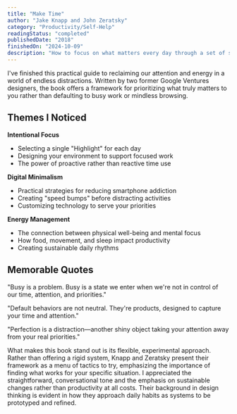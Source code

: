 ```yaml
---
title: "Make Time"
author: "Jake Knapp and John Zeratsky"
category: "Productivity/Self-Help"
readingStatus: "completed"
publishedDate: "2018"
finishedOn: "2024-10-09"
description: "How to focus on what matters every day through a set of simple but powerful tactics."
---
```


I've finished this practical guide to reclaiming our attention and energy in a world of endless
distractions. Written by two former Google Ventures designers, the book offers a framework for
prioritizing what truly matters to you rather than defaulting to busy work or mindless browsing.

## Themes I Noticed

**Intentional Focus**

- Selecting a single "Highlight" for each day
- Designing your environment to support focused work
- The power of proactive rather than reactive time use

**Digital Minimalism**

- Practical strategies for reducing smartphone addiction
- Creating "speed bumps" before distracting activities
- Customizing technology to serve your priorities

**Energy Management**

- The connection between physical well-being and mental focus
- How food, movement, and sleep impact productivity
- Creating sustainable daily rhythms

## Memorable Quotes

"Busy is a problem. Busy is a state we enter when we're not in control of our time, attention, and
priorities."

"Default behaviors are not neutral. They're products, designed to capture your time and attention."

"Perfection is a distraction—another shiny object taking your attention away from your real
priorities."

What makes this book stand out is its flexible, experimental approach. Rather than offering a rigid
system, Knapp and Zeratsky present their framework as a menu of tactics to try, emphasizing the
importance of finding what works for your specific situation. I appreciated the straightforward,
conversational tone and the emphasis on sustainable changes rather than productivity at all costs.
Their background in design thinking is evident in how they approach daily habits as systems to be
prototyped and refined.
